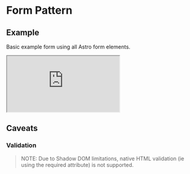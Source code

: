 
<Meta title="Astro UXDS/Patterns/Forms/HTML" />

<style>
    {`
  .sbdocs .sbdocs-content {
    max-width: 90%;
  }
  rux-tabs {
    margin-bottom: 1rem;
  }
  .sandbox {
    width:100%; height:500px; border:0; border-radius: 4px; overflow:hidden;
  }
`}
</style>

# Form Pattern

## Example

Basic example form using all Astro form elements.

<iframe
    src="https://codesandbox.io/s/github/RocketCommunicationsInc/astro/tree/main/packages/web-components/src/stories/astro-sandboxes/forms/html"
    class="sandbox"
    title="Astro HTML Basic Form Pattern"
    allow="accelerometer; ambient-light-sensor; camera; encrypted-media; geolocation; gyroscope; hid; microphone; midi; payment; usb; vr; xr-spatial-tracking"
    sandbox="allow-forms allow-modals allow-popups allow-presentation allow-same-origin allow-scripts"
></iframe>

## Caveats

### Validation

> NOTE: Due to Shadow DOM limitations, native HTML validation (ie using the required attribute) is not supported.
